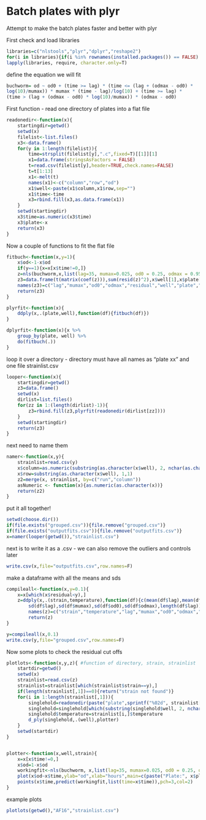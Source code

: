 Batch plates with plyr
========================================================
Attempt to make the batch plates faster and better with plyr

First check and load libraries
```r
libraries=c("nlstools","plyr","dplyr","reshape2")
for(i in libraries){if(i %in% rownames(installed.packages()) == FALSE) {install.packages(i)}}
lapply(libraries, require, character.only=T)
```

define the equation we will fit
```r

buchworm= od ~ od0 + (time >= lag) * (time <= (lag + (odmax - od0) *
log(10)/mumax)) * mumax * (time - lag)/log(10) + (time >= lag) *
(time > (lag + (odmax - od0) * log(10)/mumax)) * (odmax - od0)
```

First function - read one directory of plates into a flat file

```r
readonedir<-function(x){
	startingdir=getwd()
	setwd(x)
	filelist<-list.files()
	x3<-data.frame()
	for(y in 1:length(filelist)){
		time=strsplit(filelist[y],".c",fixed=T)[[1]][1]
		x1=data.frame(stringsAsFactors = FALSE)
		t=read.csv(filelist[y],header=TRUE,check.names=FALSE)
		t=t[1:13]
		x1<-melt(t)
		names(x1)<-c("column","row","od")
		x1$well<-paste(x1$column,x1$row,sep="")
		x1$time<-time
		x3=rbind.fill(x3,as.data.frame(x1))
	}
	setwd(startingdir)
	x3$time=as.numeric(x3$time)
	x3$plate<-x
	return(x3)
}
```

Now a couple of functions to fit the flat file
```r
fitbuch<-function(x,y=1){
	x$od<-1-x$od
	if(y==1){x=x[x$time!=0,]}
	z=nls(buchworm,x,list(lag=35, mumax=0.025, od0 = 0.25, odmax = 0.95),control=nls.control(minFactor=1/4096,warnOnly=T))
	z3=data.frame(t(matrix(coef(z))),sum(resid(z)^2),x$well[1],x$plate[1],as.numeric(tail(strsplit(as.character(x$plate[1]), split=' ', fixed=TRUE)[[1]],1)))
	names(z3)=c("lag","mumax","od0","odmax","residual","well","plate","run")
	return(z3)
}

plyrfit<-function(x){
	ddply(x,.(plate,well),function(df){fitbuch(df)})
}

dplyrfit<-function(x){x %>%
	group_by(plate, well) %>%
	do(fitbuch(.))
}

```

loop it over a directory - directory must have all names as "plate xx" and one file strainlist.csv

```r
looper<-function(x){
	startingdir=getwd()
	z3=data.frame()
	setwd(x)
	dirlist=list.files()
	for(zz in 1:(length(dirlist)-1)){
		z3=rbind.fill(z3,plyrfit(readonedir(dirlist[zz])))
	}
	setwd(startingdir)
	return(z3)
}
```

next need to name them

```r
namer<-function(x,y){
	strainlist=read.csv(y)
	x$column=as.numeric(substring(as.character(x$well), 2, nchar(as.character(x$well))))
	x$row=substring(as.character(x$well), 1,1)
	z2=merge(x, strainlist, by=c("run","column"))
	asNumeric <- function(x){as.numeric(as.character(x))}
	return(z2)
}
```
put it all together!
```r
setwd(choose.dir())
if(file.exists("grouped.csv")){file.remove("grouped.csv")}
if(file.exists("outputfits.csv")){file.remove("outputfits.csv")}
x=namer(looper(getwd()),"strainlist.csv")
```
next is to write it as a .csv - we can also remove the outliers and controls later
```r
write.csv(x,file="outputfits.csv",row.names=F)
```
make a dataframe with all the means and sds
```r
compileall<-function(x,y=0.1){
	x=x[which(x$residual<y),]
	z=ddply(x,.(strain,temperature),function(df){c(mean(df$lag),mean(df$mumax),mean(df$od0),mean(df$odmax),
		sd(df$lag),sd(df$mumax),sd(df$od0),sd(df$odmax),length(df$lag))})
		names(z)=c("strain","temperature","lag","mumax","od0","odmax","sdlag","sdmumax","sdod0","sdodmax","N")
		return(z)
}
```

```r
y=compileall(x,0.1)
write.csv(y,file="grouped.csv",row.names=F)
```

Now some plots to check the residual cut offs
```r
plotlots<-function(x,y,z){ #function of directory, strain, strainlist
	startdir=getwd()
	setwd(x)
	strainlist=read.csv(z)
	strainlist=strainlist[which(strainlist$strain==y),]
	if(length(strainlist[,1])==0){return("strain not found")}
	for(i in 1:length(strainlist[,1])){
		singlehold=readonedir(paste("plate",sprintf("%02d", strainlist[i,]$run)))
		singlehold=singlehold[which(substring(singlehold$well, 2, nchar(x))==strainlist[i,]$column),]
		singlehold$temperature=strainlist[i,]$temperature
		d_ply(singlehold,.(well),plotter)
	}
	setwd(startdir)
}


plotter<-function(x,well,strain){
	x=x[x$time!=0,]
	x$od=1-x$od
	workingfit<-nls(buchworm, x,list(lag=35, mumax=0.025, od0 = 0.25, odmax = 0.95),control=nls.control(minFactor=1/4096,warnOnly=T))
	plot(x$od~x$time,ylab="od",xlab="hours",main=c(paste("Plate:", x$plate[1],"Temp:", x$temperature[1],"Well",x$well[1],"Residual:",round(sum(resid(workingfit)^2),4))))
	points(x$time,predict(workingfit,list(time=x$time)),pch=3,col=2)
}
```
example plots
```r
plotlots(getwd(),"AF16","strainlist.csv")
```
